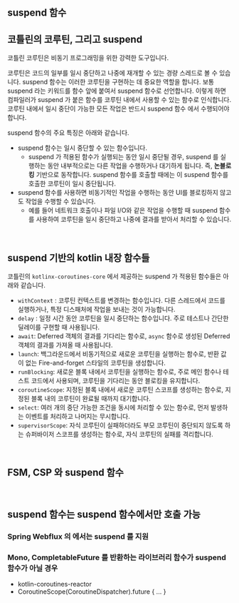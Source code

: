 ## suspend 함수



## 코틀린의 코루틴, 그리고 suspend

코틀린 코루틴은 비동기 프로그래밍을 위한 강력한 도구입니다.<br/>

코루틴은 코드의 일부를 일시 중단하고 나중에 재개할 수 있는 경량 스레드로 볼 수 있습니다. suspend 함수는 이러한 코루틴을 구현하는 데 중요한 역할을 합니다. 보통 suspend 라는 키워드를 함수 앞에 붙여서 suspend 함수로 선언합니다. 이렇게 하면 컴파일러가 suspend 가 붙은 함수를 코루틴 내에서 사용할 수 있는 함수로 인식합니다. 코루틴 내에서 일시 중단이 가능한 모든 작업은 반드시 suspend 함수 에서 수행되어야 합니다.<br/>

suspend 함수의 주요 특징은 아래와 같습니다.

- suspend 함수는 일시 중단할 수 있는 함수입니다. 
  - suspend 가 적용된 함수가 실행되는 동안 일시 중단될 경우, suspend 를 실행하는 동안 내부적으로는 다른 작업을 수행하거나 대기하게 됩니다. 즉, **논블로킹** 기반으로 동작합니다. suspend 함수를 호출할 때에는 이 suspend 함수를 호출한 코루틴이 일시 중단됩니다.<br/>
- suspend 함수를 사용하면 비동기적인 작업을 수행하는 동안 UI를 블로킹하지 않고도 작업을 수행할 수 있습니다. 
  - 예를 들어 네트워크 호출이나 파일 I/O와 같은 작업을 수행할 때 suspend 함수를 사용하여 코루틴을 일시 중단하고 나중에 결과를 받아서 처리할 수 있습니다.

<br/>



## suspend 기반의 kotlin 내장 함수들

코틀린의 `kotlinx-coroutines-core` 에서 제공하는 suspend 가 적용된 함수들은 아래와 같습니다.

- `withContext` : 코루틴 컨텍스트를 변경하는 함수입니다. 다른 스레드에서 코드를 실행하거나, 특정 디스패처에 작업을 보내는 것이 가능합니다.
- `delay` : 일정 시간 동안 코루틴을 일시 중단하는 함수입니다. 주로 테스트나 간단한 딜레이를 구현할 때 사용됩니다.
- `await`: Deferred 객체의 결과를 기다리는 함수로, `async` 함수로 생성된 Deferred 객체의 결과를 가져올 때 사용됩니다.
- `launch`: 백그라운드에서 비동기적으로 새로운 코루틴을 실행하는 함수로, 반환 값이 없는 Fire-and-forget 스타일의 코루틴을 생성합니다.
- `runBlocking`: 새로운 블록 내에서 코루틴을 실행하는 함수로, 주로 메인 함수나 테스트 코드에서 사용되며, 코루틴을 기다리는 동안 블로킹을 유지합니다.
- `coroutineScope`: 지정된 블록 내에서 새로운 코루틴 스코프를 생성하는 함수로, 지정된 블록 내의 코루틴이 완료될 때까지 대기합니다.
- `select`: 여러 개의 중단 가능한 조건을 동시에 처리할 수 있는 함수로, 먼저 발생하는 이벤트를 처리하고 나머지는 무시합니다.
- `supervisorScope`: 자식 코루틴이 실패하더라도 부모 코루틴이 중단되지 않도록 하는 슈퍼바이저 스코프를 생성하는 함수로, 자식 코루틴의 실패를 격리합니다.

<br/>



## FSM, CSP 와 suspend 함수

<br/>



## suspend 함수는 suspend 함수에서만 호출 가능

### Spring Webflux 의 에서는 suspend 를 지원

### Mono, CompletableFuture 를 반환하는 라이브러리 함수가 suspend 함수가 아닐 경우

- kotlin-coroutines-reactor
- CoroutineScope(CoroutineDispatcher).future { ... }

